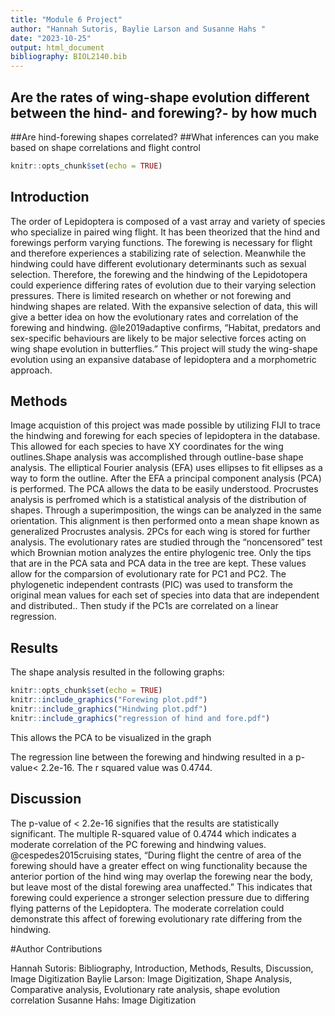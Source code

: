 ```yaml
---
title: "Module 6 Project"
author: "Hannah Sutoris, Baylie Larson and Susanne Hahs "
date: "2023-10-25"
output: html_document
bibliography: BIOL2140.bib
---
```


## Are the rates of wing-shape evolution different between the hind- and forewing?- by how much
##Are hind-forewing shapes correlated?
##What inferences can you make based on shape correlations and flight control

```r
knitr::opts_chunk$set(echo = TRUE)
```

## Introduction
The order of Lepidoptera is composed of a vast array and variety of species who specialize in paired wing flight. It has been theorized that the hind and forewings perform varying functions. The forewing is necessary for flight and therefore experiences a stabilizing rate of selection. Meanwhile the hindwing could have different evolutionary determinants such as sexual selection. Therefore, the forewing and the hindwing of the Lepidotopera could experience differing rates of evolution due to their varying selection pressures.
There is limited research on whether or not forewing and hindwing shapes are related. With the expansive selection of data, this will give a better idea on how the evolutionary rates and correlation of the forewing and hindwing.  @le2019adaptive confirms, "Habitat, predators and sex-specific behaviours are likely to be major selective forces acting on wing shape evolution in butterflies." This project will study the wing-shape evolution using an expansive database of lepidoptera and a morphometric approach.

## Methods

Image acquistion of this project was made possible by utilizing FIJI to trace the hindwing and forewing for each species of lepidoptera in the database. This allowed for each species to have XY coordinates for the wing outlines.Shape analysis was accomplished through outline-base shape analysis. The elliptical Fourier analysis (EFA) uses ellipses to fit ellipses as a way to form the outline. After the EFA a principal component analysis (PCA) is performed. The PCA allows the data to be easily understood.
     Procrustes analysis is perfromed which is a statistical analysis of the distribution of shapes. Through a superimposition, the wings can be analyzed in the same orientation. This alignment is then performed onto a mean shape known as generalized Procrustes analysis. 2PCs for each wing is stored for further analysis. The evolutionary rates are studied through the "noncensored" test which Brownian motion analyzes the entire phylogenic tree. Only the tips that are in the PCA sata and PCA data in the tree are kept. These values allow for the comparsion of evolutionary rate for PC1 and PC2. The phylogenetic independent contrasts (PIC) was used to transform the original mean values for each set of species into data that are independent and distributed.. Then study if the PC1s are correlated on a linear regression.

## Results

The shape analysis resulted in the following graphs:
```r
knitr::opts_chunk$set(echo = TRUE)
knitr::include_graphics("Forewing plot.pdf")
knitr::include_graphics("Hindwing plot.pdf")
knitr::include_graphics("regression of hind and fore.pdf")
```
This allows the PCA to be visualized in the graph

The regression line between the forewing and hindwing resulted in a p-value< 2.2e-16. The r squared value was 0.4744.

## Discussion

The p-value of < 2.2e-16 signifies that the results are statistically significant. The multiple R-squared value of 0.4744 which indicates a moderate correlation of the PC forewing and hindwing values. @cespedes2015cruising states, "During flight the centre of area of the forewing should have a greater effect on wing functionality because the anterior portion of the hind wing may overlap the forewing near the body, but leave most of the distal forewing area unaffected." This indicates that forewing could experience a stronger selection pressure due to differing flying patterns of the Lepidoptera. The moderate correlation could demonstrate this affect of forewing evolutionary rate differing from the hindwing.


#Author Contributions

Hannah Sutoris: Bibliography, Introduction, Methods, Results, Discussion, Image Digitization
Baylie Larson: Image Digitization, Shape Analysis, Comparative analysis, Evolutionary rate analysis, shape evolution correlation
Susanne Hahs: Image Digitization
